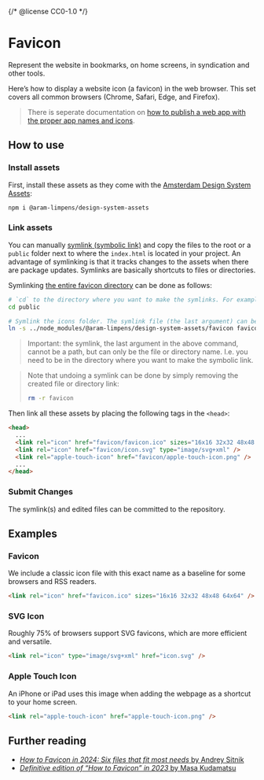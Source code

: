 {/* @license CC0-1.0 */}


<Meta title="Brand/Assets/Favicon" />

# Favicon

Represent the website in bookmarks, on home screens, in syndication and other tools.

Here’s how to display a website icon (a favicon) in the web browser.
This set covers all common browsers (Chrome, Safari, Edge, and Firefox).

> There is seperate documentation on [how to publish a web app with the proper app names and icons](/docs/docs-developer-guide-web-app--docs).

## How to use

### Install assets

First, install these assets as they come with the [Amsterdam Design System Assets](https://www.npmjs.com/package/@aram-limpens/design-system-assets):

```sh
npm i @aram-limpens/design-system-assets
```

### Link assets

You can manually [symlink (symbolic link)](https://en.wikipedia.org/wiki/Symbolic_link#POSIX_and_Unix-like_operating_systems) and copy the files to the root or a `public` folder next to where the `index.html` is located in your project.
An advantage of symlinking is that it tracks changes to the assets when there are package updates. Symlinks are basically shortcuts to files or directories.

Symlinking [the entire favicon directory](https://github.com/Amsterdam/design-system/tree/develop/packages-proprietary/assets/favicon) can be done as follows:

```sh
# `cd` to the directory where you want to make the symlinks. For example:
cd public

# Symlink the icons folder. The symlink file (the last argument) can be named anything you like.
ln -s ../node_modules/@aram-limpens/design-system-assets/favicon favicon
```

> Important: the symlink, the last argument in the above command, cannot be a path, but can only be the file or directory name.
> I.e. you need to be in the directory where you want to make the symbolic link.

> Note that undoing a symlink can be done by simply removing the created file or directory link:
>
> ```sh
> rm -r favicon
> ```

Then link all these assets by placing the following tags in the `<head>`:

```html
<head>
  ...
  <link rel="icon" href="favicon/favicon.ico" sizes="16x16 32x32 48x48 64x64" />
  <link rel="icon" href="favicon/icon.svg" type="image/svg+xml" />
  <link rel="apple-touch-icon" href="favicon/apple-touch-icon.png" />
  ...
</head>
```

### Submit Changes

The symlink(s) and edited files can be committed to the repository.

## Examples

### Favicon

<Favicon />

We include a classic icon file with this exact name as a baseline for some browsers and RSS readers.

```html
<link rel="icon" href="favicon.ico" sizes="16x16 32x32 48x48 64x64" />
```

### SVG Icon

<SvgIcon />

Roughly 75% of browsers support SVG favicons, which are more efficient and versatile.

```html
<link rel="icon" type="image/svg+xml" href="icon.svg" />
```

### Apple Touch Icon

<AppleTouchIcon />

An iPhone or iPad uses this image when adding the webpage as a shortcut to your home screen.

```html
<link rel="apple-touch-icon" href="apple-touch-icon.png" />
```

## Further reading

- [_How to Favicon in 2024: Six files that fit most needs_ by Andrey Sitnik](https://evilmartians.com/chronicles/how-to-favicon-in-2021-six-files-that-fit-most-needs)
- [_Definitive edition of “How to Favicon” in 2023_ by Masa Kudamatsu](https://dev.to/masakudamatsu/favicon-nightmare-how-to-maintain-sanity-3al7)
